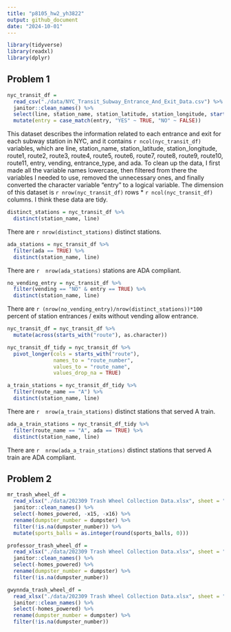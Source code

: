 ```yaml
---
title: "p8105_hw2_yh3822"
output: github_document
date: "2024-10-01"
---
```


```r
library(tidyverse)
library(readxl)
library(dplyr)
```



## Problem 1



```r
nyc_transit_df = 
  read_csv("./data/NYC_Transit_Subway_Entrance_And_Exit_Data.csv") %>%
  janitor::clean_names() %>%
  select(line, station_name, station_latitude, station_longitude, starts_with("route"), entry, vending, entrance_type, ada) %>%
  mutate(entry = case_match(entry, "YES" ~ TRUE, "NO" ~ FALSE))
```


This dataset describes the information related to each entrance and exit for each subway station in NYC, and it contains `r ncol(nyc_transit_df)` variables, which are line, station_name, station_latitude, station_longitude, route1, route2, route3, route4, route5, route6, route7, route8, route9, route10, route11, entry, vending, entrance_type, and ada. To clean up the data, I first made all the variable names lowercase, then filtered from there the variables I needed to use, removed the unnecessary ones, and finally converted the character variable “entry" to a logical variable. The dimension of this dataset is `r nrow(nyc_transit_df)` rows * `r ncol(nyc_transit_df)` columns. I think these data are tidy.


```r
distinct_stations = nyc_transit_df %>%
  distinct(station_name, line)
```

There are `r nrow(distinct_stations)` distinct stations.


```r
ada_stations = nyc_transit_df %>%
  filter(ada == TRUE) %>%
  distinct(station_name, line)
```

There are `r  nrow(ada_stations)` stations are ADA compliant.


```r
no_vending_entry = nyc_transit_df %>%
  filter(vending == "NO" & entry == TRUE) %>%
  distinct(station_name, line)
```

There are `r (nrow(no_vending_entry)/nrow(distinct_stations))*100` percent of station entrances / exits without vending allow entrance.


```r
nyc_transit_df = nyc_transit_df %>%
  mutate(across(starts_with("route"), as.character))

nyc_transit_df_tidy = nyc_transit_df %>%
  pivot_longer(cols = starts_with("route"),
               names_to = "route_number",   
               values_to = "route_name",    
               values_drop_na = TRUE)
```


```r
a_train_stations = nyc_transit_df_tidy %>%
  filter(route_name == "A") %>%
  distinct(station_name, line)
```

There are `r  nrow(a_train_stations)` distinct stations that served A train.


```r
ada_a_train_stations = nyc_transit_df_tidy %>%
  filter(route_name == "A", ada == TRUE) %>%
  distinct(station_name, line)
```

There are `r  nrow(ada_a_train_stations)` distinct stations that served A train are ADA compliant.


## Problem 2

```r
mr_trash_wheel_df = 
  read_xlsx("./data/202309 Trash Wheel Collection Data.xlsx", sheet = "Mr. Trash Wheel", skip = 1) %>%
  janitor::clean_names() %>%
  select(-homes_powered, -x15, -x16) %>%
  rename(dumpster_number = dumpster) %>%
  filter(!is.na(dumpster_number)) %>%
  mutate(sports_balls = as.integer(round(sports_balls, 0)))
```



```r
professor_trash_wheel_df = 
  read_xlsx("./data/202309 Trash Wheel Collection Data.xlsx", sheet = "Professor Trash Wheel", skip = 1) %>%
  janitor::clean_names() %>%
  select(-homes_powered) %>%
  rename(dumpster_number = dumpster) %>%
  filter(!is.na(dumpster_number))
```


```r
gwynnda_trash_wheel_df = 
  read_xlsx("./data/202309 Trash Wheel Collection Data.xlsx", sheet = "Gwynnda Trash Wheel", skip = 1) %>%
  janitor::clean_names() %>%
  select(-homes_powered) %>%
  rename(dumpster_number = dumpster) %>%
  filter(!is.na(dumpster_number))
```





